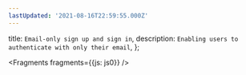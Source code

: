 ```yaml
---
lastUpdated: '2021-08-16T22:59:55.000Z'
---
```

  title: `Email-only sign up and sign in`,
  description: `Enabling users to authenticate with only their email`,
};


<Fragments fragments={{js: js0}} />
